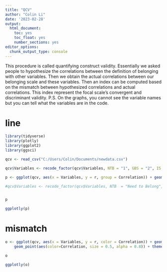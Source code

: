 ```yaml
---
title: "QCV"
author: "Colin Li"
date: '2023-02-28'
output: 
  html_document: 
    toc: yes
    toc_float: yes
    number_sections: yes
editor_options: 
  chunk_output_type: console
---
```


This procedure is called quantifying construct validity. Essentially we asked people to hypothesize the correlations between the definition of belonging with other variables. Then we obtain the actual correlations between our belonging scale and these variables. Then an index can be computed based on the mismatch between hypothesized correlations and actual correlations. This index represent the focal scale's convergent and discriminant validity. P.S. On the graphs, you cannot see the variable names but you can tell what the variables are in the code. 

# line
```r

library(tidyverse)
library(plotly)
library(ggplot2)
library(ggsci)

qcv <- read_csv("C:/Users/Colin/Documents/newdata.csv")

qcv$Variables <- recode_factor(qcv$Variables, NTB = "1", GBS = "2", IS = "3", Friend = "4", Grit = "5", Growth = "6", GSE = "7", ACSF = "8", Perf = "9", Lone = "10", HH = "11", Emo = "12", Ext = "13", Agb = "14", Con = "15", Op = "16")

p <- ggplot(qcv, aes(x = Variables, y = r, group = Correlation)) + geom_line(aes(color = Correlation)) + geom_point(aes(color = Correlation)) + theme(panel.background = element_rect(fill = "white", colour = "grey50")) + scale_color_futurama() + scale_y_continuous(limits = c(-1, 1)) +xlab("Criterion Variables") + ggtitle("The Pattern of Correlations Across Criterion Variables")

#qcv$Variables <- recode_factor(qcv$Variables, NTB  = "Need to Belong", GBS = "General Belongingness", ACSF = "Academic Contingency of Self-Worth", Agb = "Agreebleness", Emo = "Emotionality", Ext = "Extraversion", HH = "Honesty-Humility", Con = "Conscientiousness", Op = "Openness", Perf = "Perfectionism", Friend = "Friendship", Growth = "Growth Mindset", Lone = "Loneliness", IS = "Interpersonal Support", Grit = "Grit", GSE = "General Self-Efficacy")


p

ggplotly(p)

```


# mismatch
```r

o <- ggplot(qcv, aes(x = Variables, y = r, color = Correlation)) + geom_line(color="black", size = 0.5) +
    geom_point(aes(color=Correlation, size = 0.5, alpha = 0.8)) + theme(panel.background = element_rect(fill = "white", colour = "grey50")) + scale_color_futurama() + scale_y_continuous(limits = c(-1, 1)) + ggtitle("The Mismatch Between Predicted and Actual Correlations") + guides(alpha = FALSE, size = FALSE) + xlab("Criterion Variables")

o

ggplotly(o)

```

